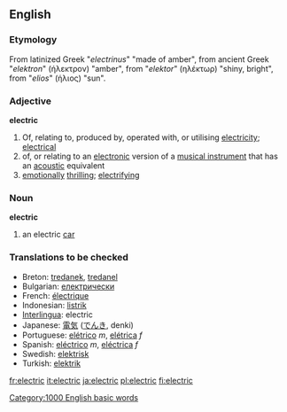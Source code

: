 ==English==
===Etymology===
From latinized Greek "''electrinus''" "made of amber", from ancient Greek "''elektron''" (ήλεκτρον) "amber", from "''elektor''" (ηλέκτωρ) "shiny, bright", from "''elios''" (ήλιος) "sun".
=== Adjective ===
'''electric'''
# Of, relating to, produced by, operated with, or utilising [[electricity]]; [[electrical]]
# of, or relating to an [[electronic]] version of a [[musical instrument]] that has an [[acoustic]] equivalent
# [[emotionally]] [[thrilling]]; [[electrifying]]
=== Noun ===
'''electric'''
# an electric [[car]]
=== Translations to be checked===
*Breton: [[tredanek]], [[tredanel]]
*Bulgarian: [[електрически]]
*French: [[électrique]]
*Indonesian: [[listrik]]
*[[Interlingua]]: electric
*Japanese: [[電気]] ([[でんき]], denki)
*Portuguese: [[elétrico]] ''m'', [[elétrica]] ''f''
*Spanish: [[eléctrico]] ''m'', [[eléctrica]] ''f''
*Swedish: [[elektrisk]]
*Turkish: [[elektrik]]

[[Category:1000 English basic words]]

[[fr:electric]]
[[it:electric]]
[[ja:electric]]
[[pl:electric]]
[[fi:electric]]